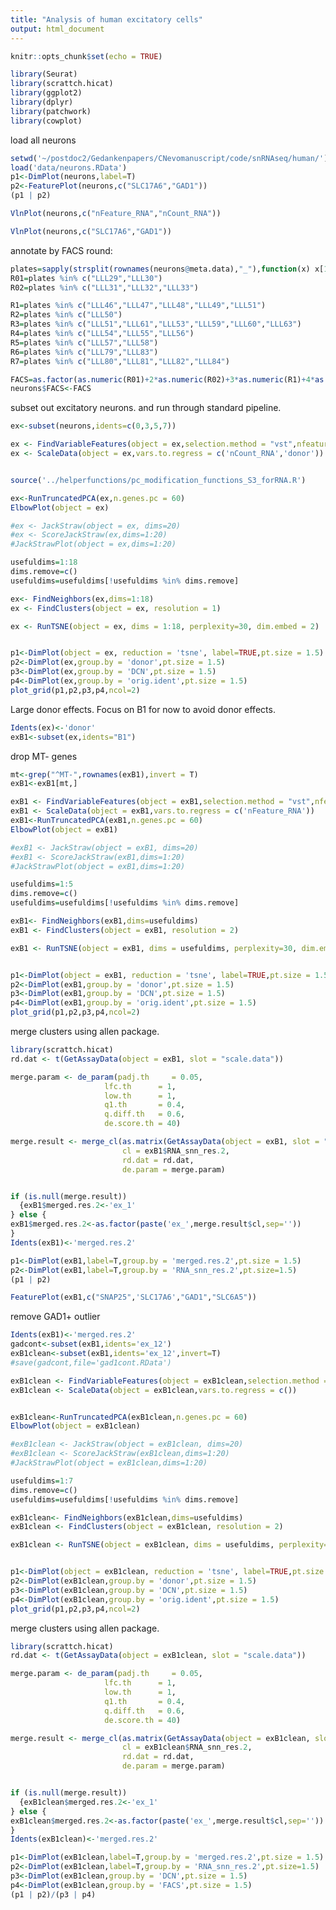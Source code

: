 ```yaml
---
title: "Analysis of human excitatory cells"
output: html_document
---
```

```r
knitr::opts_chunk$set(echo = TRUE)
```

```r
library(Seurat)
library(scrattch.hicat)
library(ggplot2)
library(dplyr)
library(patchwork)
library(cowplot)
```

load all neurons

```r
setwd('~/postdoc2/Gedankenpapers/CNevomanuscript/code/snRNAseq/human/')
load('data/neurons.RData')
p1<-DimPlot(neurons,label=T)
p2<-FeaturePlot(neurons,c("SLC17A6","GAD1"))
(p1 | p2)
```
```r
VlnPlot(neurons,c("nFeature_RNA","nCount_RNA"))
```

```r
VlnPlot(neurons,c("SLC17A6","GAD1"))
```


annotate by FACS round:
```r
plates=sapply(strsplit(rownames(neurons@meta.data),"_"),function(x) x[1])
R01=plates %in% c("LLL29","LLL30")
R02=plates %in% c("LLL31","LLL32","LLL33")

R1=plates %in% c("LLL46","LLL47","LLL48","LLL49","LLL51")
R2=plates %in% c("LLL50")
R3=plates %in% c("LLL51","LLL61","LLL53","LLL59","LLL60","LLL63")
R4=plates %in% c("LLL54","LLL55","LLL56")
R5=plates %in% c("LLL57","LLL58")
R6=plates %in% c("LLL79","LLL83")
R7=plates %in% c("LLL80","LLL81","LLL82","LLL84")

FACS=as.factor(as.numeric(R01)+2*as.numeric(R02)+3*as.numeric(R1)+4*as.numeric(R2)+5*as.numeric(R3)+6*as.numeric(R4)+7*as.numeric(R5)+8*as.numeric(R6)+9*as.numeric(R7))
neurons$FACS<-FACS
```


subset out excitatory neurons. and run through standard pipeline.
```r
ex<-subset(neurons,idents=c(0,3,5,7))
```



```r
ex <- FindVariableFeatures(object = ex,selection.method = "vst",nfeatures = 2000,verbose=FALSE)
ex <- ScaleData(object = ex,vars.to.regress = c('nCount_RNA','donor'))


source('../helperfunctions/pc_modification_functions_S3_forRNA.R')

ex<-RunTruncatedPCA(ex,n.genes.pc = 60)
ElbowPlot(object = ex)
```
```r
#ex <- JackStraw(object = ex, dims=20)
#ex <- ScoreJackStraw(ex,dims=1:20)
#JackStrawPlot(object = ex,dims=1:20)
```

```r
usefuldims=1:18
dims.remove=c()
usefuldims=usefuldims[!usefuldims %in% dims.remove]
```

```r
ex<- FindNeighbors(ex,dims=1:18)
ex <- FindClusters(object = ex, resolution = 1)
```



```r
ex <- RunTSNE(object = ex, dims = 1:18, perplexity=30, dim.embed = 2)


p1<-DimPlot(object = ex, reduction = 'tsne', label=TRUE,pt.size = 1.5)
p2<-DimPlot(ex,group.by = 'donor',pt.size = 1.5)
p3<-DimPlot(ex,group.by = 'DCN',pt.size = 1.5)
p4<-DimPlot(ex,group.by = 'orig.ident',pt.size = 1.5)
plot_grid(p1,p2,p3,p4,ncol=2)
```

Large donor effects.
Focus on B1 for now to avoid donor effects.

```r
Idents(ex)<-'donor'
exB1<-subset(ex,idents="B1")
```

drop MT- genes
```r
mt<-grep("^MT-",rownames(exB1),invert = T)
exB1<-exB1[mt,]
```


```r
exB1 <- FindVariableFeatures(object = exB1,selection.method = "vst",nfeatures = 2000,verbose=FALSE)
exB1 <- ScaleData(object = exB1,vars.to.regress = c('nFeature_RNA'))
exB1<-RunTruncatedPCA(exB1,n.genes.pc = 60)
ElbowPlot(object = exB1)
```
```r
#exB1 <- JackStraw(object = exB1, dims=20)
#exB1 <- ScoreJackStraw(exB1,dims=1:20)
#JackStrawPlot(object = exB1,dims=1:20)
```

```r
usefuldims=1:5
dims.remove=c()
usefuldims=usefuldims[!usefuldims %in% dims.remove]
```

```r
exB1<- FindNeighbors(exB1,dims=usefuldims)
exB1 <- FindClusters(object = exB1, resolution = 2)
```



```r
exB1 <- RunTSNE(object = exB1, dims = usefuldims, perplexity=30, dim.embed = 2)


p1<-DimPlot(object = exB1, reduction = 'tsne', label=TRUE,pt.size = 1.5)
p2<-DimPlot(exB1,group.by = 'donor',pt.size = 1.5)
p3<-DimPlot(exB1,group.by = 'DCN',pt.size = 1.5)
p4<-DimPlot(exB1,group.by = 'orig.ident',pt.size = 1.5)
plot_grid(p1,p2,p3,p4,ncol=2)
```



merge clusters using allen package.
```r
library(scrattch.hicat)
rd.dat <- t(GetAssayData(object = exB1, slot = "scale.data"))

merge.param <- de_param(padj.th     = 0.05, 
                     lfc.th      = 1, 
                     low.th      = 1, 
                     q1.th       = 0.4, 
                     q.diff.th   = 0.6, 
                     de.score.th = 40)

merge.result <- merge_cl(as.matrix(GetAssayData(object = exB1, slot = "data")), 
                         cl = exB1$RNA_snn_res.2, 
                         rd.dat = rd.dat,
                         de.param = merge.param)


if (is.null(merge.result))
  {exB1$merged.res.2<-'ex_1'
} else {
exB1$merged.res.2<-as.factor(paste('ex_',merge.result$cl,sep=''))
}
Idents(exB1)<-'merged.res.2'
```

```r
p1<-DimPlot(exB1,label=T,group.by = 'merged.res.2',pt.size = 1.5)
p2<-DimPlot(exB1,label=T,group.by = 'RNA_snn_res.2',pt.size=1.5)
(p1 | p2)
```
```r
FeaturePlot(exB1,c("SNAP25",'SLC17A6',"GAD1","SLC6A5"))
```
remove GAD1+ outlier

```r
Idents(exB1)<-'merged.res.2'
gadcont<-subset(exB1,idents='ex_12')
exB1clean<-subset(exB1,idents='ex_12',invert=T)
#save(gadcont,file='gad1cont.RData')
```



```r
exB1clean <- FindVariableFeatures(object = exB1clean,selection.method = "vst",nfeatures = 2000,verbose=FALSE)
exB1clean <- ScaleData(object = exB1clean,vars.to.regress = c())


exB1clean<-RunTruncatedPCA(exB1clean,n.genes.pc = 60)
ElbowPlot(object = exB1clean)
```
```r
#exB1clean <- JackStraw(object = exB1clean, dims=20)
#exB1clean <- ScoreJackStraw(exB1clean,dims=1:20)
#JackStrawPlot(object = exB1clean,dims=1:20)
```

```r
usefuldims=1:7
dims.remove=c()
usefuldims=usefuldims[!usefuldims %in% dims.remove]
```

```r
exB1clean<- FindNeighbors(exB1clean,dims=usefuldims)
exB1clean <- FindClusters(object = exB1clean, resolution = 2)
```



```r
exB1clean <- RunTSNE(object = exB1clean, dims = usefuldims, perplexity=20, dim.embed = 2)


p1<-DimPlot(object = exB1clean, reduction = 'tsne', label=TRUE,pt.size = 1.5)
p2<-DimPlot(exB1clean,group.by = 'donor',pt.size = 1.5)
p3<-DimPlot(exB1clean,group.by = 'DCN',pt.size = 1.5)
p4<-DimPlot(exB1clean,group.by = 'orig.ident',pt.size = 1.5)
plot_grid(p1,p2,p3,p4,ncol=2)
```


merge clusters using allen package.
```r
library(scrattch.hicat)
rd.dat <- t(GetAssayData(object = exB1clean, slot = "scale.data"))

merge.param <- de_param(padj.th     = 0.05, 
                     lfc.th      = 1, 
                     low.th      = 1, 
                     q1.th       = 0.4, 
                     q.diff.th   = 0.6, 
                     de.score.th = 40)

merge.result <- merge_cl(as.matrix(GetAssayData(object = exB1clean, slot = "data")), 
                         cl = exB1clean$RNA_snn_res.2, 
                         rd.dat = rd.dat,
                         de.param = merge.param)


if (is.null(merge.result))
  {exB1clean$merged.res.2<-'ex_1'
} else {
exB1clean$merged.res.2<-as.factor(paste('ex_',merge.result$cl,sep=''))
}
Idents(exB1clean)<-'merged.res.2'
```

```r
p1<-DimPlot(exB1clean,label=T,group.by = 'merged.res.2',pt.size = 1.5)
p2<-DimPlot(exB1clean,label=T,group.by = 'RNA_snn_res.2',pt.size=1.5)
p3<-DimPlot(exB1clean,group.by = 'DCN',pt.size = 1.5)
p4<-DimPlot(exB1clean,group.by = 'FACS',pt.size = 1.5)
(p1 | p2)/(p3 | p4)
```























